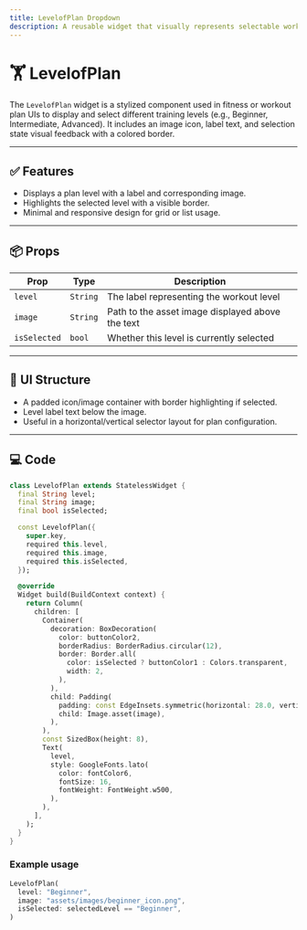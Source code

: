 ```yaml
---
title: LevelofPlan Dropdown
description: A reusable widget that visually represents selectable workout plan levels (e.g., Beginner, Intermediate, Advanced) with icons and selection highlighting.
---
```


# 🏋️ LevelofPlan

The `LevelofPlan` widget is a stylized component used in fitness or workout plan UIs to display and select different training levels (e.g., Beginner, Intermediate, Advanced). It includes an image icon, label text, and selection state visual feedback with a colored border.

---

## ✅ Features

- Displays a plan level with a label and corresponding image.
- Highlights the selected level with a visible border.
- Minimal and responsive design for grid or list usage.

---

## 📦 Props

| Prop         | Type     | Description                                      |
| ------------ | -------- | ------------------------------------------------ |
| `level`      | `String` | The label representing the workout level         |
| `image`      | `String` | Path to the asset image displayed above the text |
| `isSelected` | `bool`   | Whether this level is currently selected         |

---

## 🧱 UI Structure

- A padded icon/image container with border highlighting if selected.
- Level label text below the image.
- Useful in a horizontal/vertical selector layout for plan configuration.

---

## 💻 Code

```dart
class LevelofPlan extends StatelessWidget {
  final String level;
  final String image;
  final bool isSelected;

  const LevelofPlan({
    super.key,
    required this.level,
    required this.image,
    required this.isSelected,
  });

  @override
  Widget build(BuildContext context) {
    return Column(
      children: [
        Container(
          decoration: BoxDecoration(
            color: buttonColor2,
            borderRadius: BorderRadius.circular(12),
            border: Border.all(
              color: isSelected ? buttonColor1 : Colors.transparent,
              width: 2,
            ),
          ),
          child: Padding(
            padding: const EdgeInsets.symmetric(horizontal: 28.0, vertical: 24),
            child: Image.asset(image),
          ),
        ),
        const SizedBox(height: 8),
        Text(
          level,
          style: GoogleFonts.lato(
            color: fontColor6,
            fontSize: 16,
            fontWeight: FontWeight.w500,
          ),
        ),
      ],
    );
  }
}
```

### Example usage

```dart
LevelofPlan(
  level: "Beginner",
  image: "assets/images/beginner_icon.png",
  isSelected: selectedLevel == "Beginner",
)
```
